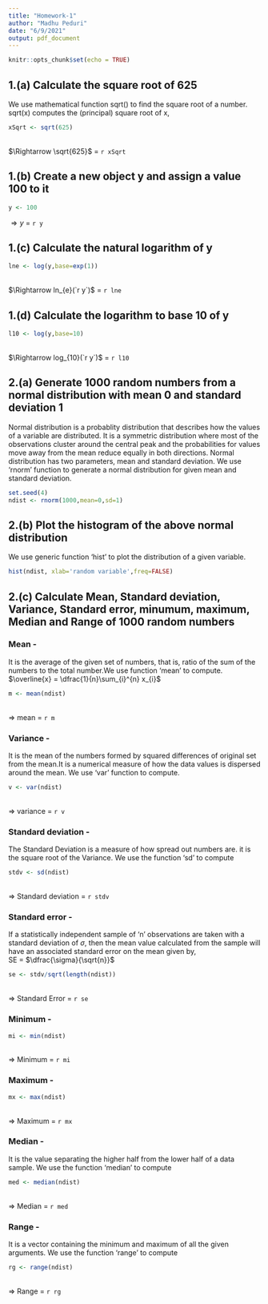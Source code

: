 ```yaml
---
title: "Homework-1"
author: "Madhu Peduri"
date: "6/9/2021"
output: pdf_document
---
```


```r
knitr::opts_chunk$set(echo = TRUE)
```
    
## 1.(a) Calculate the square root of 625
  
We use mathematical function sqrt() to find the square root of a number. sqrt(x) computes the (principal) square root of x, \

```r
xSqrt <- sqrt(625)
```
\    
$\Rightarrow \sqrt{625}$ = `r xSqrt` 
    
## 1.(b) Create a new object y and assign a value 100 to it
     
```r
y <- 100
```
    
$\Rightarrow y$ = `r y` 
    
## 1.(c) Calculate the natural logarithm of y
    
```r
lne <- log(y,base=exp(1))
```
\    
$\Rightarrow ln_{e}(`r y`)$ = `r lne` 
    
## 1.(d) Calculate the logarithm to base 10 of y
    
```r
l10 <- log(y,base=10)
```
\    
$\Rightarrow log_{10}(`r y`)$ = `r l10` 
    
## 2.(a) Generate 1000 random numbers from a normal distribution with mean 0 and standard deviation 1
    
Normal distribution is a probablity distribution that describes how the values of a variable are distributed. It is a symmetric distribution where most of the observations cluster around the central peak and the probabilities for values move away from the mean reduce equally in both directions. Normal distribution has two parameters, mean and standard deviation. We use 'rnorm' function to generate a normal distribution for given mean and standard deviation. 
    
```r
set.seed(4)
ndist <- rnorm(1000,mean=0,sd=1)
```
    
## 2.(b) Plot the histogram of the above normal distribution
    
We use generic function 'hist' to plot the distribution of a given variable. 
\    
```r
hist(ndist, xlab='random variable',freq=FALSE)
```
    
## 2.(c) Calculate Mean, Standard deviation, Variance, Standard error, minumum, maximum, Median and Range of 1000 random numbers 
    
### Mean -    
It is the average of the given set of numbers, that is, ratio of the sum of the numbers to the total number.We use function 'mean' to compute.
\    
$\overline{x} = \dfrac{1}{n}\sum_{i}^{n} x_{i}$
\    
```r
m <- mean(ndist)
```
\    
$\Rightarrow$ mean = `r m` 
    
### Variance -    
It is the mean of the numbers formed by squared differences of original set from the mean.It is a numerical measure of how the data values is dispersed around the mean. We use 'var' function to compute.
\    
```r
v <- var(ndist)
```
\    
$\Rightarrow$ variance = `r v`
   
### Standard deviation -    
The Standard Deviation is a measure of how spread out numbers are. it is the square root of the Variance. We use the function 'sd' to compute
\    
```r
stdv <- sd(ndist)
``` 
\    
$\Rightarrow$ Standard deviation = `r stdv`
   
### Standard error -    
If a statistically independent sample of 'n' observations are taken with a standard deviation of $\sigma$, then the mean value calculated from the sample will have an associated standard error on the mean given by,
\    
SE = $\dfrac{\sigma}{\sqrt{n}}$
\    
```r
se <- stdv/sqrt(length(ndist))
```  
\    
$\Rightarrow$ Standard Error = `r se`
  
### Minimum -    

```r
mi <- min(ndist)
```  
\    
$\Rightarrow$ Minimum = `r mi`
  
### Maximum -    
    
```r
mx <- max(ndist)
```  
\    
$\Rightarrow$ Maximum = `r mx`
    
### Median -     
It is the value separating the higher half from the lower half of a data sample. We use the function 'median' to compute 
\    
```r
med <- median(ndist)
```  
\    
$\Rightarrow$ Median = `r med`
  
### Range -     
It is a vector containing the minimum and maximum of all the given arguments. We use the function 'range' to compute
\    
```r
rg <- range(ndist)
```  
\    
$\Rightarrow$ Range = `r rg`